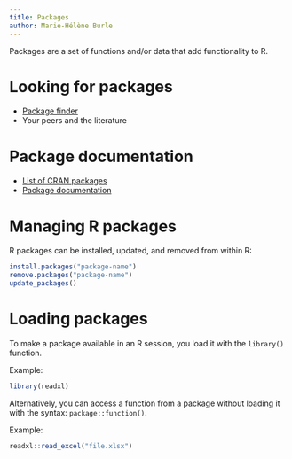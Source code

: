 ```yaml
---
title: Packages
author: Marie-Hélène Burle
---
```


Packages are a set of functions and/or data that add functionality to R.

# Looking for packages

- [Package finder](https://rdrr.io/find/?repos=cran%2Cbioc%2Crforge%2Cgithub&fuzzy_slug=)
- Your peers and the literature

# Package documentation

- [List of CRAN packages](https://cran.r-project.org/web/packages/available_packages_by_name.html)
- [Package documentation](https://rdrr.io/)

# Managing R packages

R packages can be installed, updated, and removed from within R:

```.r
install.packages("package-name")
remove.packages("package-name")
update_packages()
```

# Loading packages

To make a package available in an R session, you load it with the `library()` function.

:::{.example}

Example:

:::

```.r
library(readxl)
```

Alternatively, you can access a function from a package without loading it with the syntax: `package::function()`.

:::{.example}

Example:

:::

```.r
readxl::read_excel("file.xlsx")
```
